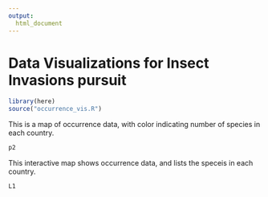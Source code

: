 ```yaml
---
output: 
  html_document
---
```


# Data Visualizations for Insect Invasions pursuit 

```r
library(here) 
source("occurrence_vis.R")
```


This is a map of occurrence data, with color indicating number of species in each country.

```r
p2
```


This interactive map shows occurrence data, and lists the speceis in each country.

```r
L1
```

